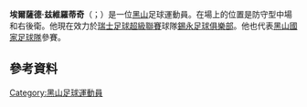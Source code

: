 {{noteTA|G1=足球|G2=EPL|G3=uefa
|1=zh-hans:兹維羅蒂奇;zh-hk:施華洛迪;
}}

'''埃爾薩德·兹維羅蒂奇'''（{{lang-sr|Eлcaд Звepoтић}}；{{bd|1986年|10月31日|catIdx=Zverotić}}）是一位[[黑山|黑山]]足球運動員。在場上的位置是防守型中場和右後衛。他現在效力於[[瑞士足球超級聯賽|瑞士足球超級聯賽]]球隊[[錫永足球俱樂部|錫永足球俱樂部]]。他也代表[[黑山國家足球隊|黑山國家足球隊]]參賽。

==參考資料==
{{Reflist}}

{{DEFAULTSORT: Zverotić, Elsad}}
[[Category:黑山足球運動員|Category:黑山足球運動員]]